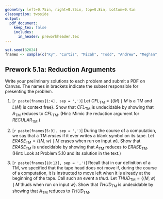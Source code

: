 ```yaml
---
geometry: left=0.75in, right=0.75in, top=0.8in, bottom=0.4in
classoption: twoside
output: 
  pdf_document:
    keep_tex: false
    includes:
      in_header: preworkheader.tex
---
```


```r
set.seed(32024)
fnames <- sample(c("Ky", "Curtis", "Micah", "Todd", "Andrew", "Meghan", "Allie", "David", "Connor", "Levi", "Ben", "Grace", "Joshua"))
```

## Prework 5.1a: Reduction Arguments

Write your preliminary solutions to each problem and submit a PDF on Canvas. The names in brackets indicate the subset responsible for presenting the problem.

1. [`r paste(fnames[1:4], sep = ',')`] Let $\mathit{CFL}_\text{TM} = \{ \langle M \rangle \mid M \text{ is a TM and } L(M) \text{ is context free}\}$. Show that $\mathit{CFL}_\text{TM}$ is undecidable by showing that $A_\text{TM}$ reduces to $\mathit{CFL}_\text{TM}$. (Hint: Mimic the reduction argument for $\mathit{REGULAR}_\text{TM}$.)

2. [`r paste(fnames[5:9], sep = ',')`] During the course of a computation, we say that a TM *erases* if it ever writes a blank symbol on its tape. Let $\mathit{ERASE}_\text{TM} = \{ \langle M, w \rangle \mid M \text{ erases when run on input } w \}$. Show that $\mathit{ERASE}_\text{TM}$ is undecidable by showing that $A_\text{TM}$ reduces to $\mathit{ERASE}_\text{TM}$. (Hint: Look at Problem 5.10 and its solution in the text.)

3. [`r paste(fnames[10:13], sep = ',')`] Recall that in our definition of a TM, we specified that the tape head does not move if, during the course of a computation, it is instructed to move left when it is already at the beginning of the tape. Call such an event a *thud*. Let $\mathit{THUD}_\text{TM} = \{ \langle M, w \rangle \mid M \text{ thuds when run on input } w\}$. Show that $\mathit{THUD}_\text{TM}$ is undecidable by showing that $A_\text{TM}$ reduces to $\mathit{THUD}_\text{TM}$. 

\medskip
\mbox{}\xrfill[2pt]{1pt}\textsc{\small begin your solutions below this line}\xrfill[2pt]{1pt}\mbox{}

    